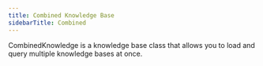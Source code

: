 ```yaml
---
title: Combined Knowledge Base
sidebarTitle: Combined
---
```


CombinedKnowledge is a knowledge base class that allows you to load and query multiple knowledge bases at once.

<Snippet file="kb-combined-reference.mdx" />
